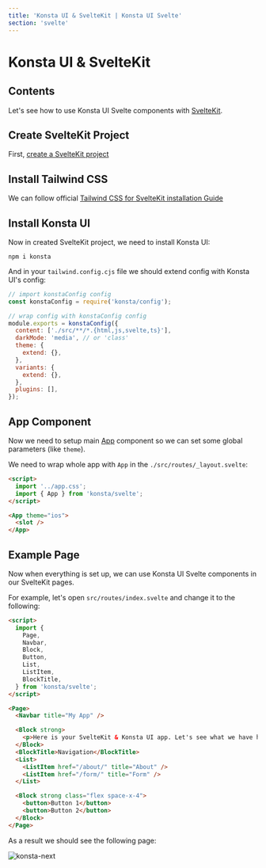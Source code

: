 ```yaml
---
title: 'Konsta UI & SvelteKit | Konsta UI Svelte'
section: 'svelte'
---
```


# Konsta UI & SvelteKit

## Contents

Let's see how to use Konsta UI Svelte components with [SvelteKit](https://kit.svelte.dev).

## Create SvelteKit Project

First, [create a SvelteKit project](https://kit.svelte.dev/docs/introduction)

## Install Tailwind CSS

We can follow official [Tailwind CSS for SvelteKit installation Guide](https://tailwindcss.com/docs/guides/sveltekit)

## Install Konsta UI

Now in created SvelteKit project, we need to install Konsta UI:

```
npm i konsta
```

And in your `tailwind.config.cjs` file we should extend config with Konsta UI's config:

```js
// import konstaConfig config
const konstaConfig = require('konsta/config');

// wrap config with konstaConfig config
module.exports = konstaConfig({
  content: ['./src/**/*.{html,js,svelte,ts}'],
  darkMode: 'media', // or 'class'
  theme: {
    extend: {},
  },
  variants: {
    extend: {},
  },
  plugins: [],
});
```

## App Component

Now we need to setup main [App](/svelte/app) component so we can set some global parameters (like `theme`).

We need to wrap whole app with `App` in the `./src/routes/_layout.svelte`:

```html
<script>
  import '../app.css';
  import { App } from 'konsta/svelte';
</script>

<App theme="ios">
  <slot />
</App>
```

## Example Page

Now when everything is set up, we can use Konsta UI Svelte components in our SvelteKit pages.

For example, let's open `src/routes/index.svelte` and change it to the following:

```html
<script>
  import {
    Page,
    Navbar,
    Block,
    Button,
    List,
    ListItem,
    BlockTitle,
  } from 'konsta/svelte';
</script>

<Page>
  <Navbar title="My App" />

  <Block strong>
    <p>Here is your SvelteKit & Konsta UI app. Let's see what we have here.</p>
  </Block>
  <BlockTitle>Navigation</BlockTitle>
  <List>
    <ListItem href="/about/" title="About" />
    <ListItem href="/form/" title="Form" />
  </List>

  <Block strong class="flex space-x-4">
    <button>Button 1</button>
    <button>Button 2</button>
  </Block>
</Page>
```

As a result we should see the following page:

<img
  class="w-full max-w-[375px] rounded-lg border border-black/10"
  src="/images/docs/k-sveltekit.png"
  alt="konsta-next"
/>
